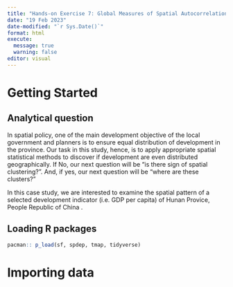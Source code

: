 ```yaml
---
title: "Hands-on Exercise 7: Global Measures of Spatial Autocorrelation"
date: "19 Feb 2023"
date-modified: "`r Sys.Date()`"
format: html
execute: 
  message: true
  warning: false
editor: visual
---
```


# Getting Started

## Analytical question

In spatial policy, one of the main development objective of the local government and planners is to ensure equal distribution of development in the province. Our task in this study, hence, is to apply appropriate spatial statistical methods to discover if development are even distributed geographically. If No, our next question will be "is there sign of spatial clustering?". And, if yes, our next question will be "where are these clusters?"

In this case study, we are interested to examine the spatial pattern of a selected development indicator (i.e. GDP per capita) of Hunan Provice, </a href="https://en.wikipedia.org/wiki/Hunan">People Republic of China </a>.

## Loading R packages

```r
pacman:: p_load(sf, spdep, tmap, tidyverse)
```

# Importing data

```r

```

```r

```

```r

```

```r

```

```r

```

```r

```

```r

```

```r

```

```r

```

```r

```

```r

```

```r

```

```r

```

```r

```

```r

```

```r

```

```r

```

```r

```

```r

```

```r

```

```r

```

```r

```

```r

```

```r

```

```r

```
